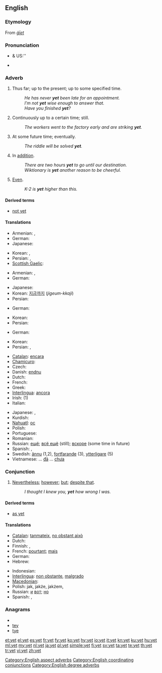 ==English==
{{wikipedia}}

===Etymology===
From {{etyl|ang}} ''[[giet|ġīet]]''

===Pronunciation===
* {{a|RP}} & US:'' {{IPA|/jɛt/}}
* {{audio|en-us-yet.ogg|Audio (US)}}
*: {{rhymes|ɛt}}

===Adverb===
{{en-adv|-}}

# {{context|usually with negative}} Thus far; up to the present; up to some specified time.
#: ''He has never '''yet''' been late for an appointment. ''
#: ''I’m not '''yet''' wise enough to answer that. ''
#: ''Have you finished '''yet'''?''
# Continuously up to a certain time; still.
#: ''The workers went to the factory early and are striking '''yet'''. ''
# At some future time; eventually.
#: ''The riddle will be solved '''yet'''. ''
# In [[addition]].
#: ''There are two hours '''yet''' to go until our destination. ''
#: ''Wiktionary is '''yet''' another reason to be cheerful.''
# {{context|degree}} [[even|Even]].
#: ''K-2 is '''yet''' higher than this.''

====Derived terms====
* [[not yet]]

====Translations====
{{trans-top|Thus far}}
* Armenian: {{t|hy|դեռ|tr=deṙ}},  {{t-|hy|դեռևս|tr=deṙevs}}
* German: {{t+|de|noch}}
* Japanese: {{t-|ja|まだ|tr=mada}}
{{trans-mid}}
* Korean: {{t+|ko|아직|tr=ajik|sc=Hang}}, {{t+|ko|이미|tr=imi|sc=Hang}}
* Persian: {{t|fa|تا اين اندازه|tr=tā in andāza(e)|sc=fa-Arab}},  {{t|fa|اينقدر|tr=inqadr|sc=fa-Arab}}
* [[Scottish Gaelic]]: {{t-|gd|fhathast|xs=Scottish Gaelic}}
{{trans-bottom}}

{{trans-top|Continuously up to this point in time}}
* Armenian: {{t|hy|դեռ|tr=deṙ}},  {{t-|hy|դեռևս|tr=deṙevs}}
* German: {{t+|de|bisher}}
{{trans-mid}}
* Japanese: {{t-|ja|まだ|tr=mada}}
* Korean: [[지금]][[까지]] (''jigeum-kkaji'')
* Persian: {{t|fa|هنوز|tr=hanooz|sc=fa-Arab}}
{{trans-bottom}}

{{trans-top|At some future time}}
* German: {{t+|de|noch}}
{{trans-mid}}
* Korean: {{t|ko|이윽고|tr=ieukgo|sc=Hang}}
* Persian: {{t|fa|سرانجام|tr=saranjām|sc=fa-Arab}}
{{trans-bottom}}

{{trans-top|In addition}}
* German: {{t+|de|noch}}
{{trans-mid}}
* Korean: {{t+|ko|더|tr=deo|sc=Hang}}
* Persian: {{t|fa|نيز|tr=niz|sc=fa-Arab}},  {{t|fa|همچنین|tr=hamĉenin|sc=fa-Arab}}
{{trans-bottom}}

{{trans-see|even}}

{{checktrans-top}}
* [[Catalan]]: [[encara]]
* [[Chamicuro]]: {{tø|ccc|meye kala}}
* Czech: {{t+|cs|ještě}}
* Danish: [[endnu]]
* Dutch: {{t+|nl|nog}}
* French: {{t+|fr|encore}}
* Greek: {{t+|el|ήδη||tr=ídhi}}
* [[Interlingua]]: [[ancora]]
* Irish: {{t-|ga|fós|xs=Irish}} (1)
* Italian: {{t+|it|ancora}}
{{trans-mid}}
* Japanese: {{t|ja|これまでで|tr=kore made de}},  {{t-|ja|まだ|tr=mada}}
* Kurdish: {{ku-Arab|[[هێشتا]]}}
* [[Nahuatl]]: [[oc]]
* Polish: {{t+|pl|jeszcze}}
* Portuguese: {{t+|pt|ainda}}
* Romanian: {{t-|ro|încă}}
* Russian: [[ещё]]; [[всё ещё]] (still); [[вскоре]] (some time in future)
* Spanish: {{t+|es|aún}}, {{t+|es|todavía}}
* Swedish: [[ännu]] (1,2), [[fortfarande]] (3), [[ytterligare]] (5)
* Vietnamese: ... [[đã]] ... [[chưa]]
{{trans-bottom}}

===Conjunction===
{{en-conj}}

# [[nevertheless|Nevertheless]]; [[however]]; [[but]]; [[despite that]].
#: ''I thought I knew you, '''yet''' how wrong I was.''

====Derived terms====
* [[as yet]]

====Translations====
{{trans-top|Nevertheless; however}}
* [[Catalan]]: [[tanmateix]], [[no obstant això]]
* Dutch: {{t-|nl|maar toch}}
* Finnish: {{t+|fi|silti}}, {{t+|fi|kuitenkin}}
* French: [[pourtant]]; [[mais]]
* German: {{t+|de|doch}}
* Hebrew: {{he-translation|עוד|od}}
{{trans-mid}}
* Indonesian: {{t-|id|namun|xs=Indonesian}}
* [[Interlingua]]: [[non obstante]], [[malgrado]]
* [[Macedonian]]: {{t|mk|сепак|tr=sépak}}
* Polish: jak, jakże, jakżem,  {{t+|pl|jednak}}
* Russian: [[и]] [[вот]]; [[но]]
* Spanish: {{t-|es|sin embargo}}, {{t-|es|no obstante}}
{{trans-bottom}}

===Anagrams===
* {{alphagram|[[ety#English|ety]]}}
* [[tey#English|tey]]
* [[tye#English|tye]]

[[Category:English aspect adverbs]]
[[Category:English coordinating conjunctions]]
[[Category:English degree adverbs]]

[[et:yet]]
[[el:yet]]
[[es:yet]]
[[fr:yet]]
[[fy:yet]]
[[ko:yet]]
[[hy:yet]]
[[io:yet]]
[[it:yet]]
[[kn:yet]]
[[ku:yet]]
[[hu:yet]]
[[ml:yet]]
[[my:yet]]
[[nl:yet]]
[[ja:yet]]
[[pl:yet]]
[[simple:yet]]
[[fi:yet]]
[[sv:yet]]
[[ta:yet]]
[[te:yet]]
[[th:yet]]
[[tr:yet]]
[[vi:yet]]
[[zh:yet]]
